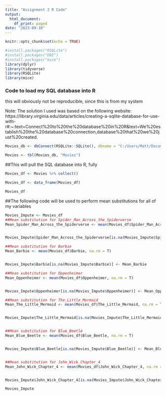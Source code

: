 ---
title: "Assignment 2 R Code"
output:
  html_document:
    df_print: paged
date: "2023-09-10"
---

```{r setup, include=FALSE}
knitr::opts_chunk$set(echo = TRUE)

#install.packages("RSQLite")
#install.packages("DBI")
#install.packages("mice")
library(dplyr)
library(tidyverse)
library(RSQLite)
library(mice)
```

### Code to load my SQL database into R
this will obviously not be reproducible, since this is from my system

Note: The solution I used was based on the following website: https://library.virginia.edu/data/articles/creating-a-sqlite-database-for-use-with-r#:~:text=Connect%20to%20the%20database%20in%20R&text=We%20establish%20the%20database%20connection,database%20that%20we%20just%20created.

```{r, SuppressWarnings()}
Movies_db <- dbConnect(RSQLite::SQLite(), dbname = "C:/Users/Matt/Documents/607 - Assignment 2/Movies.db")

Movies <- tbl(Movies_db, "Movies")
```

##This will pull the SQL database into R, fully
```{r}
Movies_df <- Movies %>% collect()

Movies_df <- data_frame(Movies_df)

Movies_df
```

##The following code will be used to perform mean substitutions for all of my variables
```{r}
Movies_Impute <- Movies_df
##Mean substitution for Spider_Man_Across_the_Spiderverse
Mean_Spider_Man_Across_the_Spiderverse <- mean(Movies_df$Spider_Man_Across_the_Spiderverse, na.rm = T)


Movies_Impute$Spider_Man_Across_the_Spiderverse[is.na(Movies_Impute$Spider_Man_Across_the_Spiderverse)] <- Mean_Spider_Man_Across_the_Spiderverse

##Mean substitution for Barbie
Mean_Barbie <- mean(Movies_df$Barbie, na.rm = T)


Movies_Impute$Barbie[is.na(Movies_Impute$Barbie)] <- Mean_Barbie

##Mean substitution for Oppenheimer
Mean_Oppenheimer <- mean(Movies_df$Oppenheimer, na.rm = T)


Movies_Impute$Oppenheimer[is.na(Movies_Impute$Oppenheimer)] <- Mean_Oppenheimer

##Mean substitution for The_Little_Mermaid
Mean_The_Little_Mermaid <- mean(Movies_df$The_Little_Mermaid, na.rm = T)


Movies_Impute$The_Little_Mermaid[is.na(Movies_Impute$The_Little_Mermaid)] <- Mean_The_Little_Mermaid


##Mean substitution for Blue_Beetle
Mean_Blue_Beetle <- mean(Movies_df$Blue_Beetle, na.rm = T)


Movies_Impute$Blue_Beetle[is.na(Movies_Impute$Blue_Beetle)] <- Mean_Blue_Beetle


##Mean substitution for John_Wick_Chapter_4
Mean_John_Wick_Chapter_4 <- mean(Movies_df$John_Wick_Chapter_4, na.rm = T)


Movies_Impute$John_Wick_Chapter_4[is.na(Movies_Impute$John_Wick_Chapter_4)] <- Mean_John_Wick_Chapter_4

Movies_Impute
```


